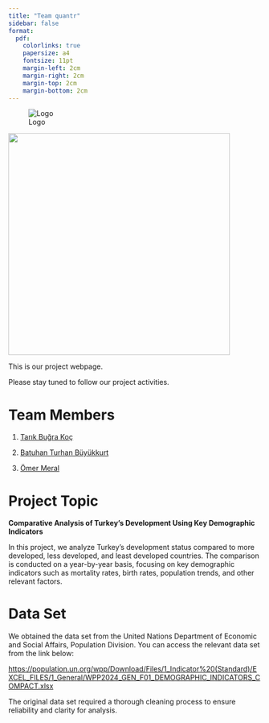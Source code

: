 ```yaml
---
title: "Team quantr"
sidebar: false 
format:
  pdf:
    colorlinks: true
    papersize: a4
    fontsize: 11pt
    margin-left: 2cm
    margin-right: 2cm
    margin-top: 2cm
    margin-bottom: 2cm
---
```

![Logo]("images/indir.jpg")

![](images/aiworldmap.jpeg){fig-align="center" width="441"}

This is our project webpage.

Please stay tuned to follow our project activities.

# Team Members

1.  [Tarık Buğra Koç](https://github.com/emu-hacettepe-analytics/emu430-fall2024-tarikbugrakoc)

2.  [Batuhan Turhan Büyükkurt](https://github.com/emu-hacettepe-analytics/emu430-fall2024-btbuyukkurt)

3.  [Ömer Meral](https://github.com/omeral7)

# Project Topic

**Comparative Analysis of Turkey's Development Using Key Demographic Indicators**

In this project, we analyze Turkey's development status compared to more developed, less developed, and least developed countries. The comparison is conducted on a year-by-year basis, focusing on key demographic indicators such as mortality rates, birth rates, population trends, and other relevant factors.

# Data Set

We obtained the data set from the United Nations Department of Economic and Social Affairs, Population Division. You can access the relevant data set from the link below:

<https://population.un.org/wpp/Download/Files/1_Indicator%20(Standard)/EXCEL_FILES/1_General/WPP2024_GEN_F01_DEMOGRAPHIC_INDICATORS_COMPACT.xlsx>

The original data set required a thorough cleaning process to ensure reliability and clarity for analysis.

